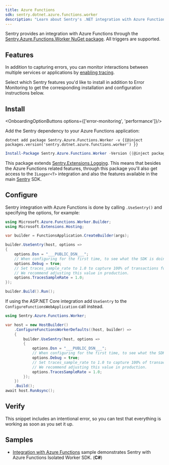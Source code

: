 ```yaml
---
title: Azure Functions
sdk: sentry.dotnet.azure.functions.worker
description: "Learn about Sentry's .NET integration with Azure Functions."
---
```


Sentry provides an integration with Azure Functions through the [Sentry.Azure.Functions.Worker NuGet package](https://www.nuget.org/packages/Sentry.Azure.Functions.Worker).
All triggers are supported.

## Features

In addition to capturing errors, you can monitor interactions between multiple services or applications by [enabling tracing](/concepts/key-terms/tracing/).

Select which Sentry features you'd like to install in addition to Error Monitoring to get the corresponding installation and configuration instructions below.

## Install

<OnboardingOptionButtons options={['error-monitoring', 'performance']}/>

Add the Sentry dependency to your Azure Functions application:

```shell {tabTitle:.NET Core CLI}
dotnet add package Sentry.Azure.Functions.Worker -v {{@inject packages.version('sentry.dotnet.azure.functions.worker') }}
```

```powershell {tabTitle:Package Manager}
Install-Package Sentry.Azure.Functions.Worker -Version {{@inject packages.version('sentry.dotnet.azure.functions.worker') }}
```

This package extends [Sentry.Extensions.Logging](/platforms/dotnet/guides/extensions-logging/). This means that besides the Azure Functions related features, through this package you'll also get access to the `ILogger<T>` integration and also the features available in the main [Sentry](/platforms/dotnet/) SDK.

## Configure

Sentry integration with Azure Functions is done by calling `.UseSentry()` and specifying the options, for example:

```csharp {"onboardingOptions": {"performance": "11-13"}}
using Microsoft.Azure.Functions.Worker.Builder;
using Microsoft.Extensions.Hosting;

var builder = FunctionsApplication.CreateBuilder(args);

builder.UseSentry(host, options =>
{
    options.Dsn = "___PUBLIC_DSN___";
    // When configuring for the first time, to see what the SDK is doing:
    options.Debug = true;
    // Set traces_sample_rate to 1.0 to capture 100% of transactions for performance monitoring.
    // We recommend adjusting this value in production.
    options.TracesSampleRate = 1.0;
});

builder.Build().Run();
```

<Alert>

If using the ASP.NET Core integration add `UseSentry` to the `ConfigureFunctionsWebApplication` call instead.

</Alert>

```csharp 
using Sentry.Azure.Functions.Worker;

var host = new HostBuilder()
    .ConfigureFunctionsWorkerDefaults((host, builder) =>
    {
        builder.UseSentry(host, options =>
        {
            options.Dsn = "___PUBLIC_DSN___";
            // When configuring for the first time, to see what the SDK is doing:
            options.Debug = true;
            // Set traces_sample_rate to 1.0 to capture 100% of transactions for performance monitoring.
            // We recommend adjusting this value in production.
            options.TracesSampleRate = 1.0;
        });
    })
    .Build();
await host.RunAsync();
```

## Verify

This snippet includes an intentional error, so you can test that everything is working as soon as you set it up.

<PlatformContent includePath="getting-started-verify" />

## Samples

- [Integration with Azure Functions](https://github.com/getsentry/sentry-dotnet/tree/main/src/Sentry.Azure.Functions.Worker) sample demonstrates Sentry with Azure Functions Isolated Worker SDK. (**C#**)
